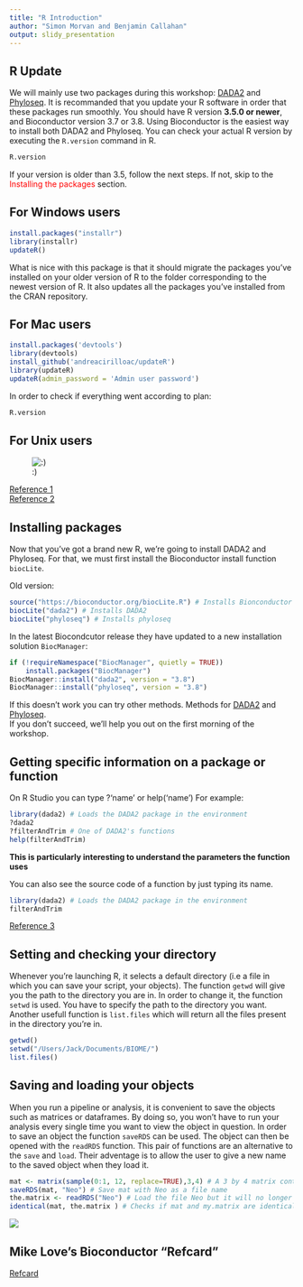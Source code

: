 ```yaml
---
title: "R Introduction"
author: "Simon Morvan and Benjamin Callahan"
output: slidy_presentation
---
```


## R Update

We will mainly use two packages during this workshop: [DADA2](https://benjjneb.github.io/dada2/index.html) and [Phyloseq](https://joey711.github.io/phyloseq/index.html). It is recommanded that you update your R software in order that these packages run smoothly. You should have R version **3.5.0 or newer**, and Bioconductor version 3.7 or 3.8. Using Bioconductor is the easiest way to install both DADA2 and Phyloseq. You can check your actual  R version by executing the `R.version` command in R. 

```r
R.version
```

If your version is older than 3.5, follow the next steps. If not, skip to the <span style="color:red"> Installing the packages</span> section. 

## For Windows users
```r
install.packages("installr")
library(installr)
updateR()
```
What is nice with this package is that it should migrate the packages you've installed on your older version of R to the folder corresponding to the newest version of R. It also updates all the packages you've installed from the CRAN repository. 

## For Mac users
```r
install.packages('devtools')
library(devtools)
install_github('andreacirilloac/updateR')
library(updateR)
updateR(admin_password = 'Admin user password')
```

In order to check if everything went according to plan:
```r
R.version
```

## For Unix users

![:)](https://media0.giphy.com/media/3oeSAz6FqXCKuNFX6o/giphy.gif)

[Reference 1](http://bioinfo.umassmed.edu/bootstrappers/bootstrappers-courses/courses/rCourse/Additional_Resources/Updating_R.html) <br>
[Reference 2](https://www.linkedin.com/pulse/3-methods-update-r-rstudio-windows-mac-woratana-ngarmtrakulchol/)

## Installing packages

Now that you've got a brand new R, we're going to install DADA2 and Phyloseq. For that, we must first install the Bioconductor install function `biocLite`.

Old version:
```r
source("https://bioconductor.org/biocLite.R") # Installs Bionconductor
biocLite("dada2") # Installs DADA2 
biocLite("phyloseq") # Installs phyloseq 
```

In the latest Biocondcutor release they have updated to a new installation solution `BiocManager`:
```r
if (!requireNamespace("BiocManager", quietly = TRUE))
    install.packages("BiocManager")
BiocManager::install("dada2", version = "3.8")
BiocManager::install("phyloseq", version = "3.8")
```

If this doesn't work you can try other methods. Methods for [DADA2](https://benjjneb.github.io/dada2/dada-installation.html) and [Phyloseq](https://joey711.github.io/phyloseq/install.html). <br>  If you don't succeed, we'll help you out on the first morning of the workshop.

## Getting specific information on a package or function

On R Studio you can type ?'name' or help('name')
For example:
```r
library(dada2) # Loads the DADA2 package in the environment
?dada2 
?filterAndTrim # One of DADA2's functions
help(filterAndTrim)
```

**This is particularly interesting to understand the parameters the function uses**

You can also see the source code of a function by just typing its name.
```r
library(dada2) # Loads the DADA2 package in the environment
filterAndTrim
```

[Reference 3](https://www.r-project.org/help.html)

## Setting and checking your directory

Whenever you're launching R, it selects a default directory (i.e a file in which you can save your script, your objects). The function `getwd` will give you the path to the directory you are in. In order to change it, the function `setwd` is used. You have to specify the path to the directory you want. Another usefull function is `list.files` which will return all the files present in the directory you're in. 

```r
getwd()
setwd("/Users/Jack/Documents/BIOME/")
list.files()
```

## Saving and loading your objects

When you run a pipeline or analysis, it is convenient to save the objects such as matrices or dataframes. By doing so, you won't have to run your analysis every single time you want to view the object in question.
In order to save an object the function `saveRDS` can be used. The object can then be opened with the `readRDS` function. This pair of functions are an alternative to the `save` and `load`. Their adventage is to allow the user to give a new name to the saved object when they load it.  

```r
mat <- matrix(sample(0:1, 12, replace=TRUE),3,4) # A 3 by 4 matrix containing 0s and 1s
saveRDS(mat, "Neo") # Save mat with Neo as a file name 
the.matrix <- readRDS("Neo") # Load the file Neo but it will no longer be named mat but the.matrix in your environment
identical(mat, the.matrix ) # Checks if mat and my.matrix are identical
```

![](https://media.giphy.com/media/uPnKU86sFa2fm/giphy.gif)

## Mike Love's Bioconductor "Refcard"
[Refcard](https://github.com/mikelove/bioc-refcard)